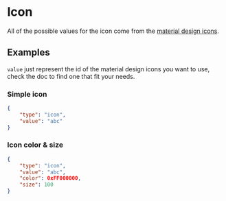 
# Icon

All of the possible values for the icon come from the [material design icons](https://api.flutter.dev/flutter/material/Icons-class.html#constants).

## Examples

`value` just represent the id of the material design icons you want to use, check the doc to find one that fit your needs.

### Simple icon

```json
{
    "type": "icon",
    "value": "abc"
}
```

### Icon color & size

```json
{
    "type": "icon",
    "value": "abc",
    "color": 0xFF000000,
    "size": 100
}
```

<PropertyTable schema={iconSchema}/>